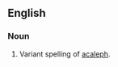 ==English==

===Noun===
{{infl|en|noun}}

#Variant spelling of [[acaleph]].
{{anagrams:en/aaacehlnp}}
{{anagrams:en/aaacehlnp}}
